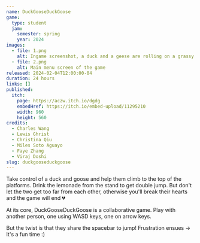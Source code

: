 ```yaml
---
name: DuckGooseDuckGoose
game:
  type: student
  jam:
    semester: spring
    year: 2024
images:
  - file: 1.png
    alt: Ingame screenshot, a duck and a geese are rolling on a grassy platform
  - file: 2.png
    alt: Main menu screen of the game
released: 2024-02-04T12:00:00-04
duration: 24 hours
links: []
published:
  itch:
    page: https://aczw.itch.io/dgdg
    embedHref: https://itch.io/embed-upload/11295210
    width: 960
    height: 560
credits:
  - Charles Wang
  - Lewis Ghrist
  - Christina Qiu
  - Miles Soto Aguayo
  - Faye Zhang
  - Viraj Doshi
slug: duckgooseduckgoose
---
```


Take control of a duck and goose and help them climb to the top of the platforms. Drink the lemonade from the stand to get double jump. But don't let the two get too far from each other, otherwise you'll break their hearts and the game will end 💔

At its core, DuckGooseDuckGoose is a collaborative game. Play with another person, one using WASD keys, one on arrow keys.

But the twist is that they share the spacebar to jump! Frustration ensues -> It's a fun time :)
